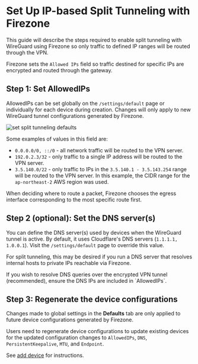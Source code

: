 
# Set Up IP-based Split Tunneling with Firezone

This guide will describe the steps required to enable split tunneling with
WireGuard using Firezone so only traffic to defined IP ranges will be routed
through the VPN.

Firezone sets the `Allowed IPs` field so traffic destined for specific IPs are
encrypted and routed through the gateway.

## Step 1: Set AllowedIPs

AllowedIPs can be set globally on the `/settings/default` page or individually
for each device during creation. Changes will only apply to new WireGuard tunnel
configurations generated by Firezone.

![set split tunneling defaults](https://user-images.githubusercontent.com/52545545/154814549-bb686ffe-ea82-4af8-a2a4-5e0b4013dec7.png)

Some examples of values in this field are:

- `0.0.0.0/0, ::/0` - all network traffic will be routed to the VPN server.
- `192.0.2.3/32` - only traffic to a single IP address will be routed to the VPN
  server.
- `3.5.140.0/22` - only traffic to IPs in the `3.5.140.1 - 3.5.143.254` range
  will be routed to the VPN server. In this example, the CIDR range for the
  `ap-northeast-2` AWS region was used.

<Alert color="info">
  When deciding where to route a packet, Firezone chooses the egress interface
  corresponding to the most specific route first.
</Alert>

## Step 2 (optional): Set the DNS server(s)

You can define the DNS server(s) used by devices when the WireGuard tunnel is
active. By default, it uses Cloudflare's DNS servers (`1.1.1.1, 1.0.0.1`). Visit
the `/settings/default` page to override this value.

For split tunneling, this may be desired if you run a DNS server that resolves
internal hosts to private IPs reachable via Firezone.

<Alert color="info">
  If you wish to resolve DNS queries over the encrypted VPN tunnel
  (recommended), ensure the DNS IPs are included in `AllowedIPs`.
</Alert>

## Step 3: Regenerate the device configurations

Changes made to global settings in the **Defaults** tab are only applied to
future device configurations generated by Firezone.

Users need to regenerate device configurations to update existing devices for
the updated configuration changes to `AllowedIPs`, `DNS`, `PersistentKeepalive`,
`MTU`, and `Endpoint`.

See [add device](/docs/user-guides/add-devices) for instructions.
